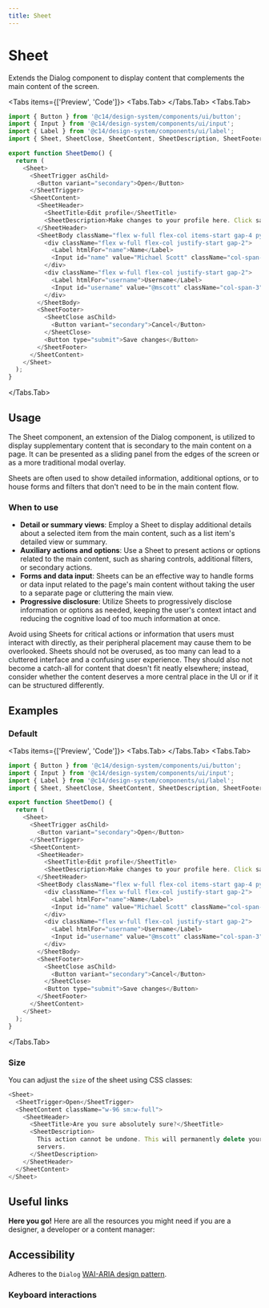 ```yaml
---
title: Sheet
---
```




# Sheet

Extends the Dialog component to display content that complements the main content of the screen.

<Tabs items={['Preview', 'Code']}>
<Tabs.Tab>
  <SheetPreview />
</Tabs.Tab>
<Tabs.Tab>
```js copy filename="sheet.tsx"
import { Button } from '@c14/design-system/components/ui/button';
import { Input } from '@c14/design-system/components/ui/input';
import { Label } from '@c14/design-system/components/ui/label';
import { Sheet, SheetClose, SheetContent, SheetDescription, SheetFooter, SheetHeader, SheetTitle, SheetTrigger, SheetBody } from '@c14/design-system/components/ui/sheet';

export function SheetDemo() {
  return (
    <Sheet>
      <SheetTrigger asChild>
        <Button variant="secondary">Open</Button>
      </SheetTrigger>
      <SheetContent>
        <SheetHeader>
          <SheetTitle>Edit profile</SheetTitle>
          <SheetDescription>Make changes to your profile here. Click save when youre done.</SheetDescription>
        </SheetHeader>
        <SheetBody className="flex w-full flex-col items-start gap-4 py-4">
          <div className="flex w-full flex-col justify-start gap-2">
            <Label htmlFor="name">Name</Label>
            <Input id="name" value="Michael Scott" className="col-span-3" />
          </div>
          <div className="flex w-full flex-col justify-start gap-2">
            <Label htmlFor="username">Username</Label>
            <Input id="username" value="@mscott" className="col-span-3" />
          </div>
        </SheetBody>
        <SheetFooter>
          <SheetClose asChild>
            <Button variant="secondary">Cancel</Button>
          </SheetClose>
          <Button type="submit">Save changes</Button>
        </SheetFooter>
      </SheetContent>
    </Sheet>
  );
}
```
</Tabs.Tab>
</Tabs>

## Usage

The Sheet component, an extension of the Dialog component, is utilized to display supplementary content that is secondary to the main content on a page. It can be presented as a sliding panel from the edges of the screen or as a more traditional modal overlay.

Sheets are often used to show detailed information, additional options, or to house forms and filters that don't need to be in the main content flow.

### When to use

- **Detail or summary views**: Employ a Sheet to display additional details about a selected item from the main content, such as a list item's detailed view or summary.
- **Auxiliary actions and options**: Use a Sheet to present actions or options related to the main content, such as sharing controls, additional filters, or secondary actions.
- **Forms and data input**: Sheets can be an effective way to handle forms or data input related to the page's main content without taking the user to a separate page or cluttering the main view.
- **Progressive disclosure**: Utilize Sheets to progressively disclose information or options as needed, keeping the user's context intact and reducing the cognitive load of too much information at once.

Avoid using Sheets for critical actions or information that users must interact with directly, as their peripheral placement may cause them to be overlooked. Sheets should not be overused, as too many can lead to a cluttered interface and a confusing user experience. They should also not become a catch-all for content that doesn't fit neatly elsewhere; instead, consider whether the content deserves a more central place in the UI or if it can be structured differently.

## Examples

### Default

<Tabs items={['Preview', 'Code']}>
<Tabs.Tab>
  <SheetPreview />
</Tabs.Tab>
<Tabs.Tab>
```js copy filename="sheet.tsx"
import { Button } from '@c14/design-system/components/ui/button';
import { Input } from '@c14/design-system/components/ui/input';
import { Label } from '@c14/design-system/components/ui/label';
import { Sheet, SheetClose, SheetContent, SheetDescription, SheetFooter, SheetHeader, SheetTitle, SheetTrigger, SheetBody } from '@c14/design-system/components/ui/sheet';

export function SheetDemo() {
  return (
    <Sheet>
      <SheetTrigger asChild>
        <Button variant="secondary">Open</Button>
      </SheetTrigger>
      <SheetContent>
        <SheetHeader>
          <SheetTitle>Edit profile</SheetTitle>
          <SheetDescription>Make changes to your profile here. Click save when youre done.</SheetDescription>
        </SheetHeader>
        <SheetBody className="flex w-full flex-col items-start gap-4 py-4">
          <div className="flex w-full flex-col justify-start gap-2">
            <Label htmlFor="name">Name</Label>
            <Input id="name" value="Michael Scott" className="col-span-3" />
          </div>
          <div className="flex w-full flex-col justify-start gap-2">
            <Label htmlFor="username">Username</Label>
            <Input id="username" value="@mscott" className="col-span-3" />
          </div>
        </SheetBody>
        <SheetFooter>
          <SheetClose asChild>
            <Button variant="secondary">Cancel</Button>
          </SheetClose>
          <Button type="submit">Save changes</Button>
        </SheetFooter>
      </SheetContent>
    </Sheet>
  );
}
```
</Tabs.Tab>
</Tabs>

### Size

You can adjust the `size` of the sheet using CSS classes:

```js copy /className="w-96 sm:w-full"/ filename="sheet.tsx"
<Sheet>
  <SheetTrigger>Open</SheetTrigger>
  <SheetContent className="w-96 sm:w-full">
    <SheetHeader>
      <SheetTitle>Are you sure absolutely sure?</SheetTitle>
      <SheetDescription>
        This action cannot be undone. This will permanently delete your account and remove your data from our
        servers.
      </SheetDescription>
    </SheetHeader>
  </SheetContent>
</Sheet>
```

## Useful links

**Here you go!** Here are all the resources you might need if you are a designer, a developer or a content manager:

<Cards className="mt-8">
  <Card
    title="🪄 Figma"
    href="https://www.figma.com/design/GURLNa08cG0eTbioJtPwub/%F0%9F%92%BE-C14%2Fdesign-system?node-id=639-30093&t=jWCgbJWcyEzdpwjF-1"
  />
  <Card
    title="🐝 API Reference"
    href="https://www.radix-ui.com/primitives/docs/components/dialog#api-reference"
  />
</Cards>

## Accessibility

Adheres to the `Dialog` [WAI-ARIA design pattern](https://www.w3.org/WAI/ARIA/apg/patterns/dialog-modal/).

### Keyboard interactions

<AccessibilityTable rows={sheetAccessibilityData} />
